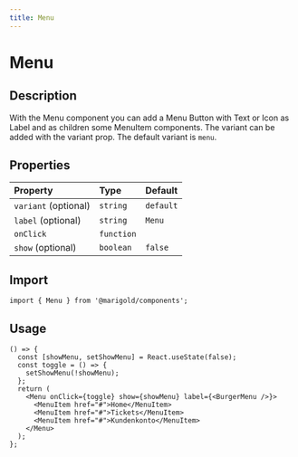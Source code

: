 ```yaml
---
title: Menu
---
```


# Menu

## Description

With the Menu component you can add a Menu Button with Text or Icon as Label and as children some MenuItem components.
The variant can be added with the variant prop. The default variant is `menu`.

## Properties

| Property             | Type       | Default   |
| :------------------- | :--------- | :-------- |
| `variant` (optional) | `string`   | `default` |
| `label` (optional)   | `string`   | `Menu`    |
| `onClick`            | `function` |           |
| `show` (optional)    | `boolean`  | `false`   |

## Import

```tsx code
import { Menu } from '@marigold/components';
```

## Usage

```tsx
() => {
  const [showMenu, setShowMenu] = React.useState(false);
  const toggle = () => {
    setShowMenu(!showMenu);
  };
  return (
    <Menu onClick={toggle} show={showMenu} label={<BurgerMenu />}>
      <MenuItem href="#">Home</MenuItem>
      <MenuItem href="#">Tickets</MenuItem>
      <MenuItem href="#">Kundenkonto</MenuItem>
    </Menu>
  );
};
```
